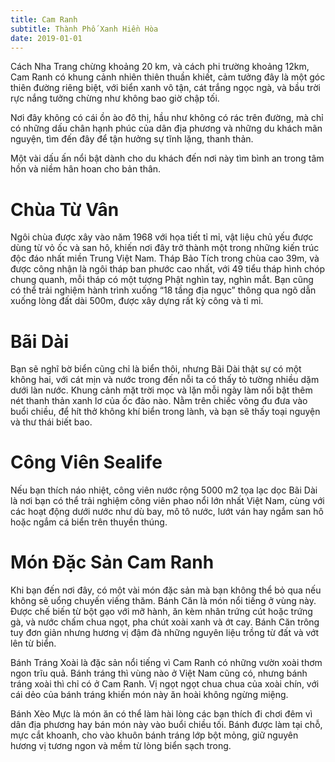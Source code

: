 ```yaml
---
title: Cam Ranh
subtitle: Thành Phố Xanh Hiền Hòa
date: 2019-01-01
---
```


Cách Nha Trang chừng khoảng 20 km, và cách phi trường khoảng 12km, Cam Ranh có khung cảnh nhiên thiên thuần khiết, cảm tưởng đây là một góc thiên đường riêng biệt, với biển xanh vô tận, cát trắng ngọc ngà, và bầu trời rực nắng tưởng chừng như không bao giờ chập tối.

Nơi đây không có cái ồn ào đô thị, hầu như không có rác trên đường, mà chỉ có những dấu chân hạnh phúc của dân địa phương và những du khách mãn nguyện, tìm đến đây để tận hưởng sự tĩnh lặng, thanh thản.

Một vài dấu ấn nổi bật dành cho du khách đến nơi này tìm bình an trong tâm hồn và niềm hân hoan cho bản thân.

# Chùa Từ Vân

Ngôi chùa được xây vào năm 1968 với họa tiết tỉ mỉ, vật liệu chủ yếu được dùng từ vỏ ốc và san hô, khiến nơi đây trở thành một trong những kiến trúc độc đáo nhất miền Trung Việt Nam. Tháp Bảo Tích trong chùa cao 39m, và được công nhận là ngôi tháp ban phước cao nhất, với 49 tiểu tháp hình chóp chung quanh, mỗi tháp có một tượng Phật nghìn tay, nghìn mắt. Bạn cũng có thể trải nghiệm hành trình xuống “18 tầng địa ngục” thông qua ngõ dẫn xuống lòng đất dài 500m, được xây dựng rất kỳ công và tỉ mỉ.

# Bãi Dài

Bạn sẽ nghĩ bờ biển cũng chỉ là biển thôi, nhưng Bãi Dài thật sự có một không hai, với cát mịn và nước trong đến nỗi ta có thấy tỏ tường nhiều dặm dưới làn nước. Khung cảnh mặt trời mọc và lặn mỗi ngày làm nổi bật thêm nét thanh thản xanh lơ của ốc đảo nào. Nằm trên chiếc võng đu đưa vào buổi chiều, để hít thở không khí biển trong lành, và bạn sẽ thấy toại nguyện và thư thái biết bao.

# Công Viên Sealife

Nếu bạn thích náo nhiệt, công viên nước rộng 5000 m2 tọa lạc dọc Bãi Dài là nơi bạn có thể trải nghiệm công viên phao nổi lớn nhất Việt Nam, cùng với các hoạt động dưới nước như dù bay, mô tô nước, lướt ván hay ngắm san hô hoặc ngắm cá biển trên thuyền thúng.

# Món Đặc Sản Cam Ranh

Khi bạn đến nơi đây, có một vài món đặc sản mà bạn không thể bỏ qua nếu không sẽ uổng chuyến viếng thăm. Bánh Căn là món nổi tiếng ở vùng này. Được chế biến từ bột gạo với mỡ hành, ăn kèm nhân trứng cút hoặc trứng gà, và nước chấm chua ngọt, pha chút xoài xanh và ớt cay. Bánh Căn trông tuy đơn giản nhưng hương vị đậm đà những nguyên liệu trồng từ đất và vớt lên từ biển.

Bánh Tráng Xoài là đặc sản nổi tiếng vì Cam Ranh có những vườn xoài thơm ngon trĩu quả. Bánh tráng thì vùng nào ở Việt Nam cũng có, nhưng bánh tráng xoài thì chỉ có ở Cam Ranh. Vị ngọt ngọt chua chua của xoài chín, với cái dẻo của bánh tráng khiến món này ăn hoài không ngừng miệng.

Bánh Xèo Mực là món ăn có thể làm hài lòng các bạn thích đi chơi đêm vì dân địa phương hay bán món này vào buổi chiều tối. Bánh được làm tại chỗ, mực cắt khoanh, cho vào khuôn bánh tráng lớp bột mỏng, giữ nguyên hương vị tương ngon và mềm từ lòng biển sạch trong. 
